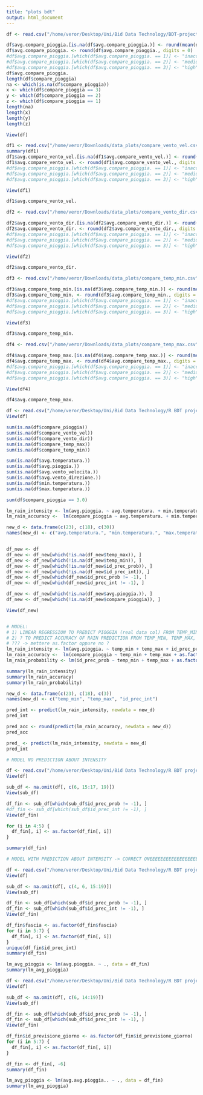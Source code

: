 ```yaml
---
title: "plots bdt"
output: html_document
---
```



```r
df <- read.csv("/home/veror/Desktop/Uni/Bid Data Technology/BDT-project/data_plots/compare_pioggia_12.csv")

df$avg.compare_pioggia.[is.na(df$avg.compare_pioggia.)] <- round(mean(df$avg.compare_pioggia., na.rm = TRUE))
df$avg.compare_pioggia. <- round(df$avg.compare_pioggia., digits = 0)
#df$avg.compare_pioggia.[which(df$avg.compare_pioggia. == 1)] <- "inaccurate"
#df$avg.compare_pioggia.[which(df$avg.compare_pioggia. == 2)] <- "medium"
#df$avg.compare_pioggia.[which(df$avg.compare_pioggia. == 3)] <- "high"
df$avg.compare_pioggia.
length(df$compare_pioggia)
na <- which(is.na(df$compare_pioggia))
x <- which(df$compare_pioggia == 3)
y <- which(df$compare_pioggia == 2)
z <- which(df$compare_pioggia == 1)
length(na)
length(x)
length(y)
length(z)

View(df)
```

```r
df1 <- read.csv("/home/veror/Downloads/data_plots/compare_vento_vel.csv")
summary(df1)
df1$avg.compare_vento_vel.[is.na(df1$avg.compare_vento_vel.)] <- round(mean(df1$avg.compare_vento_vel., na.rm = TRUE))
df1$avg.compare_vento_vel. <- round(df1$avg.compare_vento_vel., digits = 0)
#df$avg.compare_pioggia.[which(df$avg.compare_pioggia. == 1)] <- "inaccurate"
#df$avg.compare_pioggia.[which(df$avg.compare_pioggia. == 2)] <- "medium"
#df$avg.compare_pioggia.[which(df$avg.compare_pioggia. == 3)] <- "high"

View(df1)

df1$avg.compare_vento_vel.
```

```r
df2 <- read.csv("/home/veror/Downloads/data_plots/compare_vento_dir.csv")

df2$avg.compare_vento_dir.[is.na(df2$avg.compare_vento_dir.)] <- round(mean(df2$avg.compare_vento_dir., na.rm = TRUE))
df2$avg.compare_vento_dir. <- round(df2$avg.compare_vento_dir., digits = 0)
#df$avg.compare_pioggia.[which(df$avg.compare_pioggia. == 1)] <- "inaccurate"
#df$avg.compare_pioggia.[which(df$avg.compare_pioggia. == 2)] <- "medium"
#df$avg.compare_pioggia.[which(df$avg.compare_pioggia. == 3)] <- "high"

View(df2)

df2$avg.compare_vento_dir.
```

```r
df3 <- read.csv("/home/veror/Downloads/data_plots/compare_temp_min.csv")

df3$avg.compare_temp_min.[is.na(df3$avg.compare_temp_min.)] <- round(mean(df3$avg.compare_temp_min., na.rm = TRUE))
df3$avg.compare_temp_min. <- round(df3$avg.compare_temp_min., digits = 0)
#df$avg.compare_pioggia.[which(df$avg.compare_pioggia. == 1)] <- "inaccurate"
#df$avg.compare_pioggia.[which(df$avg.compare_pioggia. == 2)] <- "medium"
#df$avg.compare_pioggia.[which(df$avg.compare_pioggia. == 3)] <- "high"

View(df3)

df3$avg.compare_temp_min.
```

```r
df4 <- read.csv("/home/veror/Downloads/data_plots/compare_temp_max.csv")

df4$avg.compare_temp_max.[is.na(df4$avg.compare_temp_max.)] <- round(mean(df4$avg.compare_temp_max., na.rm = TRUE))
df4$avg.compare_temp_max. <- round(df4$avg.compare_temp_max., digits = 0)
#df$avg.compare_pioggia.[which(df$avg.compare_pioggia. == 1)] <- "inaccurate"
#df$avg.compare_pioggia.[which(df$avg.compare_pioggia. == 2)] <- "medium"
#df$avg.compare_pioggia.[which(df$avg.compare_pioggia. == 3)] <- "high"

View(df4)

df4$avg.compare_temp_max. 

```

```r
df <- read.csv("/home/veror/Desktop/Uni/Bid Data Technology/R BDT project/accuracy_12.csv")
View(df)

sum(is.na(df$compare_pioggia))
sum(is.na(df$compare_vento_vel))
sum(is.na(df$compare_vento_dir))
sum(is.na(df$compare_temp_max))
sum(is.na(df$compare_temp_min))

sum(is.na(df$avg.temperatura.))
sum(is.na(df$avg.pioggia.))
sum(is.na(df$avg.vento_velocita.))
sum(is.na(df$avg.vento_direzione.))
sum(is.na(df$min.temperatura.))
sum(is.na(df$max.temperatura.))

sum(df$compare_pioggia == 3.0)
```

```r
lm_rain_intensity <- lm(avg.pioggia. ~ avg.temperatura. + min.temperatura. + max.temperatura., data = df)
lm_rain_accuracy <-  lm(compare_pioggia ~ avg.temperatura. + min.temperatura. + max.temperatura., data = df) 

new_d <- data.frame(c(23), c(18), c(30))
names(new_d) <- c("avg.temperatura.", "min.temperatura.", "max.temperatura.")


df_new <- df
df_new <- df_new[which(!is.na(df_new$temp_max)), ]
df_new <- df_new[which(!is.na(df_new$temp_min)), ]
df_new <- df_new[which(!is.na(df_new$id_prec_prob)), ]
df_new <- df_new[which(!is.na(df_new$id_prec_int)), ]
df_new <- df_new[which(df_new$id_prec_prob != -1), ]
df_new <- df_new[which(df_new$id_prec_int != -1), ]

df_new <- df_new[which(!is.na(df_new$avg.pioggia.)), ]
df_new <- df_new[which(!is.na(df_new$compare_pioggia)), ]

View(df_new)


# MODEL: 
# 1) LINEAR REGRESSION TO PREDICT PIOGGIA (real data col) FROM TEMP_MIN, TEMP_MAX, ID_PRE_PROB (prediction col)
# 2) ? TO PREDICT ACCURACY OF RAIN PREDICTION FROM TEMP_MIN, TEMP_MAX, ID_PRE_PROB (prediction col)
# ??? -> mettere as.factor oppure no ?
lm_rain_intensity <- lm(avg.pioggia. ~ temp_min + temp_max + id_prec_prob, data = df_new)
lm_rain_accuracy <-  lm(compare_pioggia ~ temp_min + temp_max + as.factor(id_prec_prob), data = df_new) 
lm_rain_probability <- lm(id_prec_prob ~ temp_min + temp_max + as.factor(id_prec_int), data = df_new)

summary(lm_rain_intensity)
summary(lm_rain_accuracy)
summary(lm_rain_probability)

new_d <- data.frame(c(23), c(18), c(3))
names(new_d) <- c("temp_min", "temp_max", "id_prec_int")

pred_int <- predict(lm_rain_intensity, newdata = new_d)
pred_int

pred_acc <- round(predict(lm_rain_accuracy, newdata = new_d))
pred_acc

pred_ <- predict(lm_rain_intensity, newdata = new_d)
pred_int
```



```r
# MODEL NO PREDICTION ABOUT INTENSITY

df <- read.csv("/home/veror/Desktop/Uni/Bid Data Technology/R BDT project/accuracy_12.csv")
View(df)

sub_df <- na.omit(df[, c(6, 15:17, 19)])
View(sub_df)

df_fin <- sub_df[which(sub_df$id_prec_prob != -1), ]
#df_fin <- sub_df[which(sub_df$id_prec_int != -1), ]
View(df_fin)

for (i in 4:5) {
  df_fin[, i] <- as.factor(df_fin[, i])
}

summary(df_fin)
```



```r
# MODEL WITH PREDICTION ABOUT INTENSITY -> CORRECT ONEEEEEEEEEEEEEEEEEEE

df <- read.csv("/home/veror/Desktop/Uni/Bid Data Technology/R BDT project/accuracy_12.csv")
View(df)

sub_df <- na.omit(df[, c(4, 6, 15:19)])
View(sub_df)

df_fin <- sub_df[which(sub_df$id_prec_prob != -1), ]
df_fin <- sub_df[which(sub_df$id_prec_int != -1), ]
View(df_fin)

df_fin$fascia <- as.factor(df_fin$fascia)
for (i in 5:7) {
  df_fin[, i] <- as.factor(df_fin[, i])
}
unique(df_fin$id_prec_int)
summary(df_fin)
```

```r
lm_avg_pioggia <- lm(avg.pioggia. ~ ., data = df_fin)
summary(lm_avg_pioggia)
```


```r
df <- read.csv("/home/veror/Desktop/Uni/Bid Data Technology/R BDT project/accuracy_345.csv")
View(df)

sub_df <- na.omit(df[, c(6, 14:19)])
View(sub_df)

df_fin <- sub_df[which(sub_df$id_prec_prob != -1), ]
df_fin <- sub_df[which(sub_df$id_prec_int != -1), ]
View(df_fin)

df_fin$id_previsione_giorno <- as.factor(df_fin$id_previsione_giorno)
for (i in 5:7) {
  df_fin[, i] <- as.factor(df_fin[, i])
}

df_fin <- df_fin[, -6]
summary(df_fin)
```

```r
lm_avg_pioggia <- lm(avg.avg.pioggia.. ~ ., data = df_fin)
summary(lm_avg_pioggia)
```


